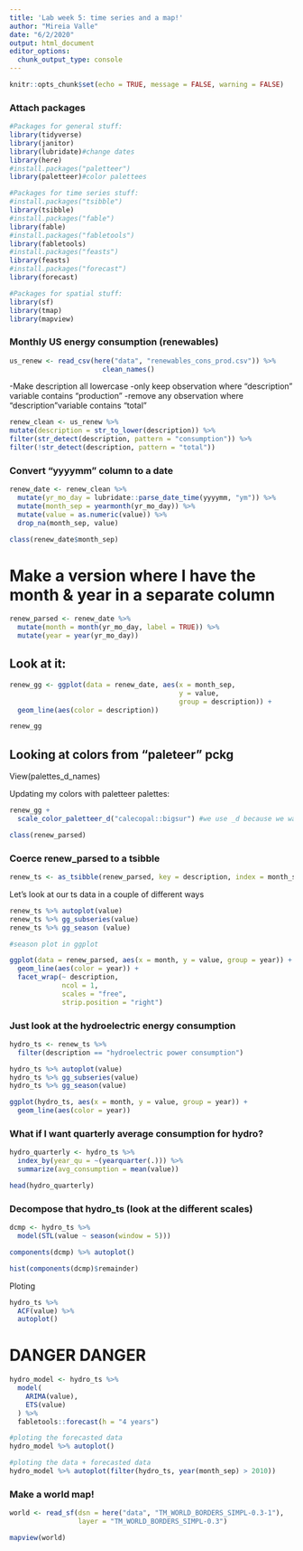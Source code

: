 ```yaml
---
title: 'Lab week 5: time series and a map!'
author: "Mireia Valle"
date: "6/2/2020"
output: html_document
editor_options: 
  chunk_output_type: console
---
```

```r
knitr::opts_chunk$set(echo = TRUE, message = FALSE, warning = FALSE)
```

### Attach packages
```r
#Packages for general stuff:
library(tidyverse)
library(janitor)
library(lubridate)#change dates
library(here)
#install.packages("paletteer")
library(paletteer)#color palettees

#Packages for time series stuff:
#install.packages("tsibble")
library(tsibble)
#install.packages("fable")
library(fable)
#install.packages("fabletools")
library(fabletools)
#install.packages("feasts")
library(feasts)
#install.packages("forecast")
library(forecast)

#Packages for spatial stuff:
library(sf)
library(tmap)
library(mapview)
```


### Monthly US energy consumption (renewables)

```r
us_renew <- read_csv(here("data", "renewables_cons_prod.csv")) %>% 
                       clean_names()
```

-Make description all lowercase
-only keep observation where "description" variable contains "production"
-remove any observation where "description"variable contains "total"

```r
renew_clean <- us_renew %>%
mutate(description = str_to_lower(description)) %>%
filter(str_detect(description, pattern = "consumption")) %>%
filter(!str_detect(description, pattern = "total"))
```

### Convert "yyyymm" column to a date

```r
renew_date <- renew_clean %>% 
  mutate(yr_mo_day = lubridate::parse_date_time(yyyymm, "ym")) %>% 
  mutate(month_sep = yearmonth(yr_mo_day)) %>% 
  mutate(value = as.numeric(value)) %>% 
  drop_na(month_sep, value)

class(renew_date$month_sep)
```

# Make a version where I have the month & year in a separate column 

```r
renew_parsed <- renew_date %>% 
  mutate(month = month(yr_mo_day, label = TRUE)) %>% 
  mutate(year = year(yr_mo_day))
```

## Look at it:

```r
renew_gg <- ggplot(data = renew_date, aes(x = month_sep, 
                                          y = value, 
                                          group = description)) +
  geom_line(aes(color = description))

renew_gg
```

## Looking at colors from "paleteer" pckg

View(palettes_d_names)

Updating my colors with paletteer palettes:
```r
renew_gg +
  scale_color_paletteer_d("calecopal::bigsur") #we use _d because we want discrete colors

```

```r
class(renew_parsed)
```


### Coerce renew_parsed to a tsibble

```r
renew_ts <- as_tsibble(renew_parsed, key = description, index = month_sep)
```

Let's look at our ts data in a couple of different ways

```r
renew_ts %>% autoplot(value)
renew_ts %>% gg_subseries(value)
renew_ts %>% gg_season (value)

#season plot in ggplot

ggplot(data = renew_parsed, aes(x = month, y = value, group = year)) +
  geom_line(aes(color = year)) +
  facet_wrap(~ description,
             ncol = 1,
             scales = "free",
             strip.position = "right")
```

### Just look at the hydroelectric energy consumption

```r
hydro_ts <- renew_ts %>% 
  filter(description == "hydroelectric power consumption")

hydro_ts %>% autoplot(value)
hydro_ts %>% gg_subseries(value)
hydro_ts %>% gg_season(value)

ggplot(hydro_ts, aes(x = month, y = value, group = year)) +
  geom_line(aes(color = year))
```

### What if I want quarterly average consumption for hydro?

```r
hydro_quarterly <- hydro_ts %>% 
  index_by(year_qu = ~(yearquarter(.))) %>% 
  summarize(avg_consumption = mean(value))

head(hydro_quarterly)
```

### Decompose that hydro_ts (look at the different scales)

```r
dcmp <- hydro_ts %>% 
  model(STL(value ~ season(window = 5)))

components(dcmp) %>% autoplot()
```



```r
hist(components(dcmp)$remainder)
```

Ploting 
```r
hydro_ts %>% 
  ACF(value) %>% 
  autoplot()
```

# DANGER DANGER
```r
hydro_model <- hydro_ts %>% 
  model(
    ARIMA(value),
    ETS(value)
  ) %>% 
  fabletools::forecast(h = "4 years")

#ploting the forecasted data
hydro_model %>% autoplot()

#ploting the data + forecasted data
hydro_model %>% autoplot(filter(hydro_ts, year(month_sep) > 2010))

```

### Make a world map!

```r
world <- read_sf(dsn = here("data", "TM_WORLD_BORDERS_SIMPL-0.3-1"),
                 layer = "TM_WORLD_BORDERS_SIMPL-0.3")

mapview(world)
```


